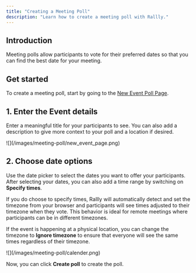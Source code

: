 ```yaml
---
title: "Creating a Meeting Poll"
description: "Learn how to create a meeting poll with Rallly."
---
```


## Introduction

Meeting polls allow participants to vote for their preferred dates so that you can find the best date for your meeting.

## Get started

To create a meeting poll, start by going to the [New Event Poll Page](https://rallly.co/new).

## 1. Enter the Event details

Enter a meaningful title for your participants to see.
You can also add a description to give more context to your poll and a location if desired.

<Frame>![](/images/meeting-poll/new_event_page.png)</Frame>



## 2. Choose date options

Use the date picker to select the dates you want to offer your participants.
After selecting your dates, you can also add a time range by switching on **Specify times**.

<Accordion title="How do I manage timezones?">
If you do choose to specify times, Rallly will automatically detect and set the timezone from your browser
and participants will see times adjusted to their timezone when they vote. This behavior is ideal for remote meetings where
participants can be in different timezones.

If the event is happening at a physical location, you can change the timezone to **Ignore timezone**
to ensure that everyone will see the same times regardless of their timezone.

</Accordion>

<Frame>![](/images/meeting-poll/calender.png)</Frame>

Now, you can click **Create poll** to create the poll.


